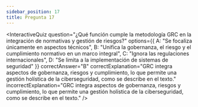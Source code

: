 ```yaml
---
sidebar_position: 17
title: Pregunta 17
---
```


<InteractiveQuiz 
    question="¿Qué función cumple la metodología GRC en la integración de normativas y gestión de riesgos?"
  options={{
    A: "Se focaliza únicamente en aspectos técnicos",
    B: "Unifica la gobernanza, el riesgo y el cumplimiento normativo en un marco integral",
    C: "Ignora las regulaciones internacionales",
    D: "Se limita a la implementación de sistemas de seguridad"
  }}
  correctAnswer="B"
  correctExplanation="GRC integra aspectos de gobernanza, riesgos y cumplimiento, lo que permite una gestión holística de la ciberseguridad, como se describe en el texto."
  incorrectExplanation="GRC integra aspectos de gobernanza, riesgos y cumplimiento, lo que permite una gestión holística de la ciberseguridad, como se describe en el texto."
/>
